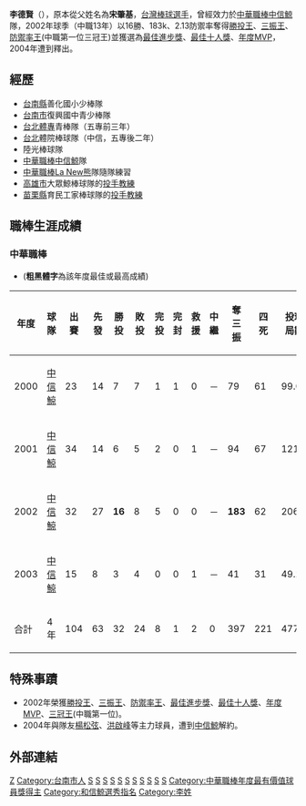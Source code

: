{{nofootnotes|time=2022-05-12}}{{Infobox CPBL player|
bgcolor1=#1c2841|
bgcolor2=#6d7380|
textcolor1=#FFF200|
textcolor2=#FFF200|
name=李德賢|
birthdate={{birth_date_and_age|1978|2|22|mf=y}}|
birthplace=[[台灣|台灣]][[台南縣|台南縣]]|
position=投手|
team=|
number=|
bats=右|
throws=右|
debutdate=3月13日|
debutyear=2000年|
debutteam=中信鯨|
statyear= 2003年|
stat1label=[[勝投|勝投]]－[[敗投|敗投]]|
stat1value=32－24|
stat2label=[[三振|三振]]－[[四壞|四壞]]|
stat2value=397－221|
stat3label=[[防禦率|防禦率]]|
stat3value=3.21|
|teams=<nowiki></nowiki>
*[[中信鯨|中信鯨]]（2000年－2003年）
|awards=<nowiki></nowiki>
*[[中華職棒最佳進步獎|中華職棒最佳進步獎]]：2002
*[[中華職棒勝投王|中華職棒勝投王]]：2002
*[[中華職棒勝率王|中華職棒勝率王]]：2002
*[[中華職棒防禦率王|中華職棒防禦率王]]：2002
*[[中華職棒三振王|中華職棒三振王]]：2002
*[[中華職棒最佳十人獎|中華職棒最佳十人獎]]（投手）：2002
*[[中華職棒年度最有價值球員獎|中華職棒年度最有價值球員獎]]：2002
*[[中華職棒單月MVP|中華職棒單月MVP]]：2002/06、2002/08
*[[中華職棒明星賽|中華職棒明星賽]]：2002
}}
'''李德賢'''（{{bd|1978年|2月22日||}}），原本從父姓名為'''宋肇基'''，[[台灣|台灣]][[棒球選手|棒球選手]]，曾經效力於[[中華職棒|中華職棒]][[中信鯨|中信鯨]]隊，2002年球季（中職13年）以16勝、183k、2.13防禦率奪得[[中華職棒勝投王|勝投王]]、[[中華職棒三振王|三振王]]、[[中華職棒防禦率王|防禦率王]](中職第一位三冠王)並獲選為[[中華職棒最佳進步獎|最佳進步獎]]、[[中華職棒最佳十人獎|最佳十人獎]]、[[中華職棒年度最有價值球員|年度MVP]]，2004年遭到釋出。

==經歷==
*[[台南縣|台南縣]]善化國小少棒隊 
*[[台南市|台南市]]復興國中青少棒隊 
*[[台北市立體育學院|台北體專]]青棒隊（五專前三年）
*[[台北|台北]]體院棒球隊（中信，五專後二年）
*陸光棒球隊 
*[[中華職棒|中華職棒]][[中信鯨|中信鯨]]隊 
*[[中華職棒|中華職棒]][[La_New熊|La New熊]]隊隨隊練習
*[[高雄市|高雄市]]大眾鯨棒球隊的[[教練|投手教練]]
*[[苗栗縣|苗栗縣]]育民工家棒球隊的[[投手教練|投手教練]]

==職棒生涯成績==
===中華職棒===
*('''粗黑體字'''為該年度最佳或最高成績)
{|border=1 width="800px"
|- align="center"
!年度||球隊||出賽||先發||勝投||敗投||完投||完封||救援||中繼||奪三振||四死||投球局數||責失||防禦率
|- align="center"
|2000||[[中信鯨|中信鯨]]||23||14||7||7||1||1||0||－||79||61||99.0||52||4.73
|- align="center"
|2001||[[中信鯨|中信鯨]]||34||14||6||5||2||0||1||－||94||67||121.2||48||3.55
|- align="center"
|2002||[[中信鯨|中信鯨]]||32||27||'''16'''||8||5||0||0||－||'''183'''||62||206.2||49||'''2.13'''
|- align="center"
|2003||[[中信鯨|中信鯨]]||15||8||3||4||0||0||1||－||41||31||49.2||21||3.81
|- align=middle style="color:black; background-color:teal"
|合計||4年||104||63||32||24||8||1||2||0||397||221||477.0||170||3.21
|}

==特殊事蹟==
*2002年榮獲[[中華職棒勝投王|勝投王]]、[[中華職棒三振王|三振王]]、[[中華職棒防禦率王|防禦率王]]、[[中華職棒最佳進步獎|最佳進步獎]]、[[中華職棒最佳十人獎|最佳十人獎]]、[[中華職棒年度最有價值球員|年度MVP]]、[[中華職棒勝投王|三冠王]](中職第一位)。
*2004年與隊友[[楊松弦|楊松弦]]、[[洪啟峰|洪啟峰]]等主力球員，遭到[[中信鯨|中信鯨]]解約。

==外部連結==
{{台灣棒球維基館}}
{{中華職棒球員資料|id=W061|name=李德賢}}

{{start box}}
{{s-before|[[約翰·柏格|柏格]]}}
{{s-title|[[中華職棒勝投王|中華職棒勝投王]]|2002年}}
{{s-after|[[橫田久則|橫田久則]]}}
{{s-before|[[養父鐵|養父鐵]]}}
{{s-title|[[中華職棒三振王|中華職棒三振王]]|2002年}}
{{s-after|[[勇壯|勇壯]]}}
{{s-before|[[蕭任汶|蕭任汶]]}}
{{s-title|[[中華職棒防禦率王|中華職棒防禦率王]]|2002年}}
{{s-after|[[威森|威森]]}}
{{s-before|[[謝承勳|謝承勳]]}}
{{s-title|[[中華職棒最佳進步獎|中華職棒最佳進步獎]]|2002年}}
{{s-after|[[紀俊麟|紀俊麟]]}}
{{s-before|[[羅敏卿|羅敏卿]]}}
{{s-title|[[中華職棒年度最有價值球員|中華職棒年度最有價值球員]]|2002年}}
{{s-after|[[張泰山|張泰山]]}}
{{s-before|[[飛勇|飛勇]]}}
{{s-title|[[中華職棒最佳十人獎|中華職棒最佳十人獎]]（投手）|2002年}}
{{s-after|[[約翰·柏格|柏格]]}}
{{s-before|[[謝長亨|謝長亨]]}}
{{s-title|[[中華職棒明星賽|中華職棒明星賽]]明星白隊先發投手|2002年}}
{{s-after|[[潘威倫|潘威倫]]}}
{{end box}}

{{中華職棒最佳進步獎}}
{{1996年第二屆亞洲青棒錦標賽中華青棒代表隊}}
{{2001年第三十四屆世界盃棒球錦標賽中華成棒代表隊}}
{{2002年第十四屆韓國釜山亞運中華成棒隊}}

[[Category:宋姓|Z]]
[[Category:台南市人|Category:台南市人]]
[[Category:在世人物|S]]
[[Category:1978年出生|S]]
[[Category:中信鯨隊球員|S]]
[[Category:台灣棒球運動員|S]]
[[Category:中華成棒隊選手|S]]
[[Category:中華職棒勝投王得主|S]]
[[Category:中華職棒三振王得主|S]]
[[Category:中華職棒防禦率王得主|S]]
[[Category:國立嘉義大學校友|S]]
[[Category:中華職棒最佳進步獎得主|S]]
[[Category:台南市立復興國民中學校友|S]]

[[Category:中華職棒年度最有價值球員獎得主|Category:中華職棒年度最有價值球員獎得主]]
[[Category:和信鯨選秀指名|Category:和信鯨選秀指名]]
[[Category:李姓|Category:李姓]]